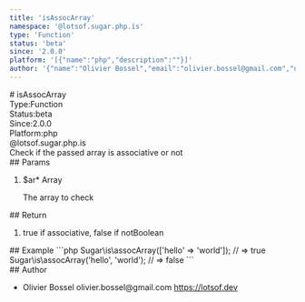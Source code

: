 ```yaml
---
title: 'isAssocArray'
namespace: '@lotsof.sugar.php.is'
type: 'Function'
status: 'beta'
since: '2.0.0'
platform: '[{"name":"php","description":""}]'
author: '{"name":"Olivier Bossel","email":"olivier.bossel@gmail.com","url":"https://lotsof.dev"}'
---
```

<div class="docmap-mdx">
# isAssocArray
<div class="_metas">
<div class="_type"><span class="_type-label">Type:</span><span class="_type-value">Function</span></div>
<div class="_status"><span class="_status-label">Status:</span><span class="_status-value -beta">beta</span></div>
<div class="_since"><span class="_since-label">Since:</span><span class="_since-value">2.0.0</span></div>
<div class="_platform"><span class="_platform-label">Platform:</span><span class="_platform-value -php">php</span></div>
</div>
<div class="_namespace">@lotsof.sugar.php.is</div>
<div class="_description">
Check if the passed array is associative or not
</div>
<div class="_params">
## Params
<ol class="_list">
<li class="_item">
<span class="_name">$ar<span class="_required">*</span></span><span class="_default"></span> <span class="_type">Array</span>
<p class="_description">The array to check</p>
</li>
</ol>
</div>
<div class="_return">
## Return
<ol class="_list">
<li class="_item">
<span class="_description">true if associative, false if not</span><span class="_default"></span><span class="_type">Boolean</span>
</li>
</ol>
</div>
<div class="_examples">
## Example
```php
Sugar\is\assocArray(['hello' => 'world']); // => true
Sugar\is\assocArray('hello', 'world'); // => false
```
</div>
<div class="_author">
## Author
<ul class="_list">
<li class="_item">
<span class="_name">Olivier Bossel</span>
<span class="_email">olivier.bossel@gmail.com</span>
<a href="https://lotsof.dev" target="_blank" class="_url">https://lotsof.dev</a>
</li>
</ul>
</div>
</div>